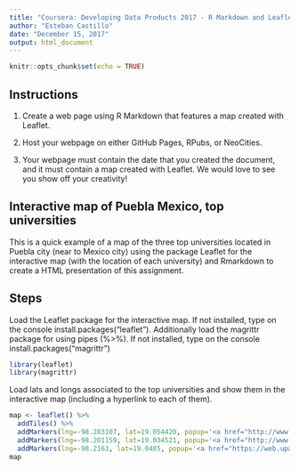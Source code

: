 ```yaml
---
title: "Coursera: Developing Data Products 2017 - R Markdown and Leaflet"
author: "Esteban Castillo"
date: "December 15, 2017"
output: html_document
---
```





```r
knitr::opts_chunk$set(echo = TRUE)
```

## Instructions

1. Create a web page using R Markdown that features a map created with Leaflet.

2. Host your webpage on either GitHub Pages, RPubs, or NeoCities.

3. Your webpage must contain the date that you created the document, and it must contain a map created with Leaflet. We would love to see you show off your creativity!


## Interactive map of Puebla Mexico, top universities


This is a quick example of a map of the three top universities located in Puebla city (near to Mexico city) using the package Leaflet for the interactive map (with the location of each university) and Rmarkdown to create a HTML presentation of this assignment.


## Steps


Load the Leaflet package for the interactive map. If not installed, type on the console install.packages("leaflet"). Additionally load the magrittr package for using pipes (%>%). If not installed, type on the console install.packages("magrittr")

```r
library(leaflet)
library(magrittr)
```

Load lats and longs associated to the top universities and show them in the interactive map (including a hyperlink to each of them).

```r
map <- leaflet() %>%
  addTiles() %>%
  addMarkers(lng=-98.283107, lat=19.054420, popup='<a href="http://www.udlap.mx/inicio.aspx?idioma=2"> UDLAP</a>') %>%
  addMarkers(lng=-98.201159, lat=19.034521, popup='<a href="http://www.buap.mx/">BUAP</a>') %>%
  addMarkers(lng=-98.2163, lat=19.0485, popup='<a href="https://web.upaep.mx/index.php?option=com_content&view=article&id=3255&Itemid=1555">UPAEP</a>')
map 
```



